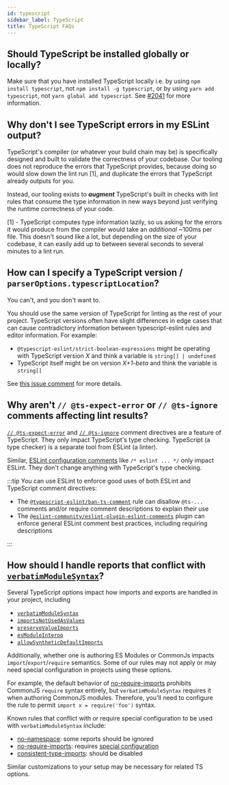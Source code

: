 ```yaml
---
id: typescript
sidebar_label: TypeScript
title: TypeScript FAQs
---
```



## Should TypeScript be installed globally or locally?

Make sure that you have installed TypeScript locally i.e. by using `npm install typescript`, not `npm install -g typescript`,
or by using `yarn add typescript`, not `yarn global add typescript`.
See [#2041](https://github.com/typescript-eslint/typescript-eslint/issues/2041) for more information.

## Why don't I see TypeScript errors in my ESLint output?

TypeScript's compiler (or whatever your build chain may be) is specifically designed and built to validate the correctness of your codebase.
Our tooling does not reproduce the errors that TypeScript provides, because doing so would slow down the lint run [1], and duplicate the errors that TypeScript already outputs for you.

Instead, our tooling exists to **_augment_** TypeScript's built in checks with lint rules that consume the type information in new ways beyond just verifying the runtime correctness of your code.

[1] - TypeScript computes type information lazily, so us asking for the errors it would produce from the compiler would take an _additional_ ~100ms per file.
This doesn't sound like a lot, but depending on the size of your codebase, it can easily add up to between several seconds to several minutes to a lint run.

## How can I specify a TypeScript version / `parserOptions.typescriptLocation`?

You can't, and you don't want to.

You should use the same version of TypeScript for linting as the rest of your project.
TypeScript versions often have slight differences in edge cases that can cause contradictory information between typescript-eslint rules and editor information.
For example:

- `@typescript-eslint/strict-boolean-expressions` might be operating with TypeScript version _X_ and think a variable is `string[] | undefined`
- TypeScript itself might be on version _X+1-beta_ and think the variable is `string[]`

See [this issue comment](https://github.com/typescript-eslint/typescript-eslint/issues/4102#issuecomment-963265514) for more details.

## Why aren't `// @ts-expect-error` or `// @ts-ignore` comments affecting lint results?

[`// @ts-expect-error`](https://www.typescriptlang.org/docs/handbook/release-notes/typescript-3-9.html#-ts-expect-error-comments) and [`// @ts-ignore`](https://www.typescriptlang.org/docs/handbook/release-notes/typescript-2-6.html#suppress-errors-in-ts-files-using--ts-ignore-comments) comment directives are a feature of TypeScript.
They only impact TypeScript's type checking.
TypeScript (a type checker) is a separate tool from ESLint (a linter).

Similar, [ESLint configuration comments](https://eslint.org/docs/latest/use/configure/rules#using-configuration-comments) like `/* eslint ... */` only impact ESLint.
They don't change anything with TypeScript's type checking.

:::tip
You can use ESLint to enforce good uses of both ESLint and TypeScript comment directives:

- The [`@typescript-eslint/ban-ts-comment`](/rules/ban-ts-comment) rule can disallow `@ts-...` comments and/or require comment descriptions to explain their use
- The [`@eslint-community/eslint-plugin-eslint-comments`](https://eslint-community.github.io/eslint-plugin-eslint-comments) plugin can enforce general ESLint comment best practices, including requiring descriptions

:::

## How should I handle reports that conflict with [`verbatimModuleSyntax`](https://www.typescriptlang.org/tsconfig/#verbatimModuleSyntax)?

Several TypeScript options impact how imports and exports are handled in your project, including

- [`verbatimModuleSyntax`](https://www.typescriptlang.org/tsconfig/#verbatimModuleSyntax)
- [`importsNotUsedAsValues`](https://www.typescriptlang.org/tsconfig/#importsNotUsedAsValues)
- [`preserveValueImports`](https://www.typescriptlang.org/tsconfig/#preserveValueImports)
- [`esModuleInterop`](https://www.typescriptlang.org/tsconfig/#esModuleInterop)
- [`allowSyntheticDefaultImports`](https://www.typescriptlang.org/tsconfig/#allowSyntheticDefaultImports)

Additionally, whether one is authoring ES Modules or CommonJs impacts `import`/`export`/`require` semantics.
Some of our rules may not apply or may need special configuration in projects using these options.

For example, the default behavior of [no-require-imports](/rules/no-require-imports) prohibits CommonJS `require` syntax entirely, but `verbatimModuleSyntax` requires it when authoring CommonJS modules.
Therefore, you'll need to configure the rule to permit `import x = require('foo')` syntax.

Known rules that conflict with or require special configuration to be used with `verbatimModuleSyntax` include:

- [no-namespace](/rules/no-namespace#when-not-to-use-it): some reports should be ignored
- [no-require-imports](/rules/no-require-imports#allowasimport): requires [special configuration](/rules/no-require-imports#allowasimport)
- [consistent-type-imports](/rules/consistent-type-imports#comparison-with-importsnotusedasvalues--verbatimmodulesyntax): should be disabled

Similar customizations to your setup may be necessary for related TS options.

